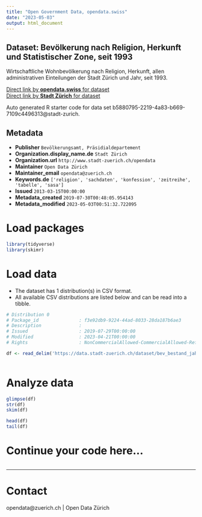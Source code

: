 ```yaml
---
title: "Open Government Data, opendata.swiss"
date: "2023-05-03"
output: html_document
---
```


## Dataset: Bevölkerung nach Religion, Herkunft und Statistischer Zone, seit 1993


Wirtschaftliche Wohnbevölkerung nach Religion, Herkunft, allen administrativen Einteilungen der Stadt Zürich und Jahr, seit 1993.


[Direct link by **opendata.swiss** for dataset](https://opendata.swiss/de/dataset/bevolkerung-nach-religion-herkunft-und-statistischer-zone-seit-19931)<br>
[Direct link by **Stadt Zürich** for dataset](https://data.stadt-zuerich.ch/dataset/bev_bestand_jahr_statzone_herkunft_konfession_od3161)

Auto generated R starter code for data set b5880795-2219-4a83-b669-7109c4496313@stadt-zurich.

## Metadata

- **Publisher** `Bevölkerungsamt, Präsidialdepartement`
- **Organization.display_name.de** `Stadt Zürich`
- **Organization.url** `http://www.stadt-zuerich.ch/opendata`
- **Maintainer** `Open Data Zürich`
- **Maintainer_email** `opendata@zuerich.ch`
- **Keywords.de** `['religion', 'sachdaten', 'konfession', 'zeitreihe', 'tabelle', 'sasa']`
- **Issued** `2013-03-15T00:00:00`
- **Metadata_created** `2019-07-30T00:48:05.954143`
- **Metadata_modified** `2023-05-03T00:51:32.722095`


# Load packages

```r

library(tidyverse)
library(skimr)

```

# Load data

-   The dataset has 1 distribution(s) in CSV format.
-   All available CSV distributions are listed below and can be read into a tibble.

```r

# Distribution 0
# Package_id               : f3e92db9-9224-44ad-8033-28da187b6ae3
# Description              : 
# Issued                   : 2019-07-29T00:00:00
# Modified                 : 2023-04-21T00:00:00
# Rights                   : NonCommercialAllowed-CommercialAllowed-ReferenceNotRequired

df <- read_delim('https://data.stadt-zuerich.ch/dataset/bev_bestand_jahr_statzone_herkunft_konfession_od3161/download/BEV316OD3161.csv')



```

# Analyze data

```r

glimpse(df)
str(df)
skim(df)

head(df)
tail(df)

```

# Continue your code here...

```r

```

------------------------------------------------------------------------

# Contact

opendata@zuerich.ch | Open Data Zürich
